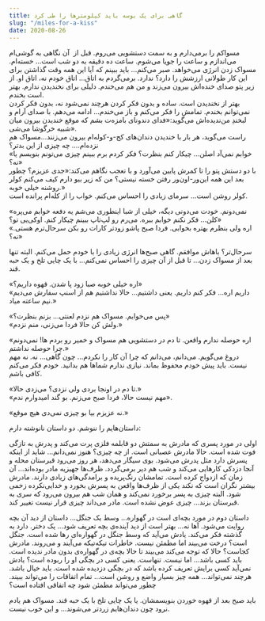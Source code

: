 ```yaml
---
title: گاهی برای یک بوسه باید کیلومتر‌ها را طی کرد
slug: "/miles-for-a-kiss"
date: 2020-08-26
---
```


مسواکم را برمی‌دارم و به سمت دستشویی می‌روم. قبل از  آن نگاهی به گوشی‌ام می‌اندازم و ساعت را جویا می‌شوم. ساعت ده دقیقه به دو شب است... خسته‌ام. مسواک زدن انرژی می‌خواهد. صبر می‌کنم... باید ببینم که آیا این همه وقت گذاشتن برای این کار طولانی ارزشش را دارد؟ ندارد. برمی‌گردم به اتاق... اتاق خودم نه، اتاق او. از زیر پتو صدای خنده‌اش بیرون می‌زند و من هم می‌خندم. دلیلی برای نخندیدن ندارم. بهتر است بخندم.\
بهتر از نخندیدن است. ساده و بدون فکر کردن هرچند نمی‌شود نه، بدون فکر کردن نمی‌توانم بخندم. تمامش را فکر می‌کنم و باز می‌خندم... ادامه می‌دهم. با صدای آرام و لبخندِ من‌ندیده‌اش می‌گوید:«فدای دندونای بامزه‌ت بشم که موقع خندیدن بیرون میان شبیه خرگوشا می‌شی».\
راست می‌گوید، هر بار با خندیدن دندان‌های کج-و-کوله‌ام بیرون می‌زنند...مسواک هم نزده‌ام.... چه چیزی از این بدتر؟\
«خوابم نمی‌آد اصلن... چیکار کنم بنظرت؟ فکر کردم برم ببینم چیزی می‌تونم بنویسم یا نه؟»\
با دو دستش پتو را تا کمرش پایین می‌آورد و با تعجب نگاهم می‌کند:«جدی عزیزم؟ چطور بعد این همه این‌ور‌-اون‌ور رفتن خسته نیستی؟ من که زیر ببو دارم کیف می‌کنم کولر روشنه خیلی خوبه.»\
کولر روشن است... سرمای زیادی را احساس می‌کنم. خواب را از کله‌ام پرانده‌ است.

«نمی‌دونم. خودت می‌دونی دیگه، خیلی از شبا اینطوری می‌شم یه دفعه خوابم می‌پره کلن... فکر نکنم خوابم ببره. می‌رم رو لپ‌تاپ ببینم چیکار کنم. اوکی‌یی تو؟»\
«اره ولی بنظرم بهتره بخوابی. فردا صبح پاشو زودتر کارات رو بکن سرحال‌ترم هستی. نه؟»

سرحال‌تر؟ باهاش موافقم. گاهی صبح‌ها انرژی زیادی را با خودم حمل می‌کنم. البته تنها بعد از مسواک زدن... تا قبل از آن چیزی را احساس نمی‌کنم... با یک چایی تلخ و یک حبه قند.

«اره خیلی خوبه صبا زود پا شدن. قهوه داریم؟»\
«داریم اره... فکر کنم داریم. یعنی داشتیم... حالا نداشتیم هم از اسنپ سفارش می‌دیم نیم ساعته میاد.»

«پس می‌خوابم. مسواک هم نزدم لعنتی... بزنم بنظرت؟»\
«ولش کن حالا فردا می‌زنی، منم نزدم.»

«اره حوصله ندارم واقعن. تا دم در دستشویی هم مسواک و خمیر رو بردم ها! نمی‌دونم چرا حوصله نداشتم.»\
دروغ می‌گویم. می‌دانم، می‌دانم که چرا آن کار را نکردم... چون گاهی... نه. نه مهم نیست. باید پیش خودم محفوظ بماند. نیازی ندارم شما‌ها هم بدانید. خودم فکر می‌کنم کافی باشم.

«تا دم در اونجا بردی ولی نزدی؟ می‌زدی حالا.»\
«مهم نیست حالا، فردا صبح می‌زنم. بو گند امیدوارم ندم». 

«نه عزیزم بیا بو چیزی نمی‌دی هیچ موقع.»

داستان‌هایم را ننوشم. دو داستان نانوشته دارم:

اولی در مورد پسری که مادرش به سمتش دو قابلمه فلزی پرت می‌کند و پدرش به تازگی فوت شده است. حالا مادرش عصبانی است. از چه چیزی؟ هنوز نمی‌دانم... شاید از اینکه پسرش دارد مثل پدرش می‌شود. بوی سیگار می‌دهد، هر روز می‌رود قبرستان محله و آنجا دزدکی کارهایی می‌کند و شب‌ هم دیر برمی‌گردد. ظرف‌ها جهیزیه مادر بوده‌اند... آن زمان که ازدواج کرده است. تمامشان رنگ‌پریده و برامدگی‌های زیادی دارند. مادرش بیشتر نگران است که نکند یکی از ظرف‌ها واقعن به پسرش بخورد و خدایی‌نکرده زخمی شود. البته چیزی به پسر برخورد نمی‌کند و همان شب هم بیرون می‌رود که سری به قبرستان بزند... چیزی عوض نشده است. مادر می‌داند چیزی قرار نیست تغییر کند.

داستان دوم در مورد بچه‌ای است در گهواره... وسط یک جنگل... داستان از دید آن بچه روایت می‌شود. آها نه... بهتر است از دید آینده‌ی بچه تعریف شود... یک دختر. دارد به گذشته فکر می‌کند. یادش می‌آید که وسط جنگل در گهواره‌ای رها شده است. جنگل است؟ درخت می‌بیند اما مطمئن نیست. خاطرات تیکه‌تیکه می‌آیند و می‌روند. مادرش کجاست؟ حالا که توجه می‌کند می‌بیند تا حالا بچه‌ی در گهواره‌ی بدون مادر ندیده است. باید کسی باشد... اما نیست. تنهاست. یعنی کسی در بچگی او را ربوده است؟ یادش نمی‌آید کسی برایش تعریف کرده باشد که در بچگی دزدیده شده است. باید خیال باشد. هرچند نمی‌تواند... همه چیز بسیار واضع و روشن است... تمام اتفاقات را می‌تواند ببیند. چطور می‌تواند مطمئن شود چه اتفاقی افتاده است؟

باید صبح بعد از قهوه خوردن بنویسمشان. یا یک چایی تلخ با یک حبه قند. مسواک هم یادم نرود چون دندان‌هایم زردتر می‌شوند... و این خوب نیست.